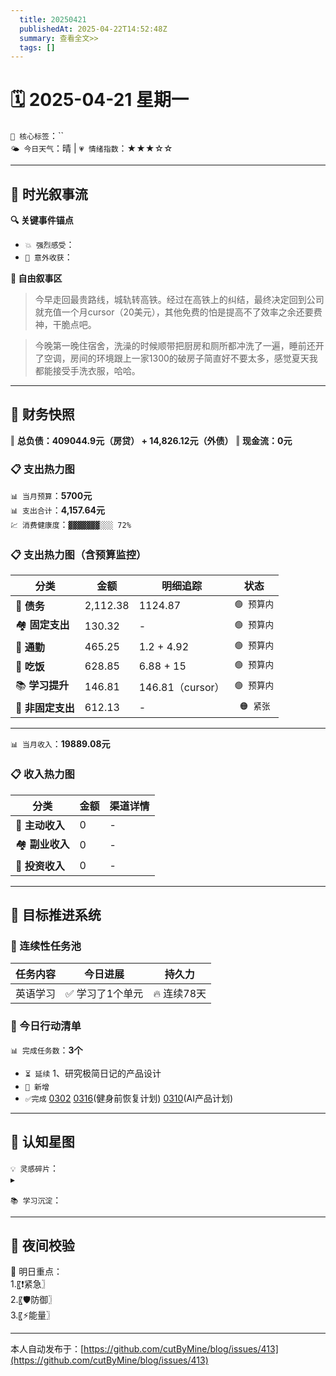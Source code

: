 ```yaml
---
  title: 20250421
  publishedAt: 2025-04-22T14:52:48Z
  summary: 查看全文>>
  tags: []
---
```


# 🗓️ 2025-04-21 星期一
`🔑 核心标签`：``  
`🌤️ 今日天气`：晴 | `💗 情绪指数`：★★★☆☆  

---


## 🌊 **时光叙事流**
**🔍 关键事件锚点**  
- `💥 强烈感受`：            
- `🎉 意外收获`：      

**📖 自由叙事区**  
> 今早走回最贵路线，城轨转高铁。经过在高铁上的纠结，最终决定回到公司就充值一个月cursor（20美元），其他免费的怕是提高不了效率之余还要费神，干脆点吧。

> 今晚第一晚住宿舍，洗澡的时候顺带把厨房和厕所都冲洗了一遍，睡前还开了空调，房间的环境跟上一家1300的破房子简直好不要太多，感觉夏天我都能接受手洗衣服，哈哈。

---

## 💸 **财务快照**
‖ **总负债：409044.9元（房贷） + 14,826.12元（外债）**
‖ **现金流：0元**

### 📋 支出热力图

`📊 当月预算`：**5700元**  
`📊 支出合计`：**4,157.64元**  
`💹 消费健康度`：`▓▓▓▓▓▓▓░░░ 72%`  
### 📋 支出热力图（含预算监控）
| 分类         | 金额    | 明细追踪                  | 状态           |
|--------------|---------|---------------------------|----------------|
| 🏦 **债务**    | 2,112.38   | 1124.87    | `🟢 预算内`   |
| 🏘️ **固定支出** | 130.32     |  -  | `🟢 预算内`     |
| 🚌 **通勤**     | 465.25     | 1.2 + 4.92      | `🟢 预算内`     |
| 🍜 **吃饭**     |  628.85   | 6.88 + 15  | `🟢 预算内`   |
| 📚 **学习提升** | 146.81      | 146.81（cursor）       | `🟢 预算内`     |
| 🎲 **非固定支出** | 612.13     | -   | ` 🟠 紧张`  |
---

`📊 当月收入`：**19889.08元**  

### 📋 收入热力图
| 分类         | 金额    | 渠道详情             |
|--------------|---------|-------------------------|
| 🏦 **主动收入**  | 0                | -        |
| 🏘️ **副业收入**  | 0                | -        |
| 🚌 **投资收入**  | 0                | -        |



---

## 🎯 **目标推进系统**

### 🔄 连续性任务池
| 任务内容                | 今日进展          | 持久力     |
|-------------------------|-------------------|------------|
| 英语学习         | ✅ 学习了1个单元 | 🔥 连续78天  |



### 📌 今日行动清单

`📊 完成任务数`：**3个**  
- `⏳ 延续` 1、研究极简日记的产品设计             
- `🚩 新增`   
- `✅完成` [0302](note://WEB9685e40ae7a6464db1196641a1ffd0ee)   [0316](note://WEBc1fcc89ec3e741538b703e8017b38c9f)(健身前恢复计划)  [0310](note://WEBfc89f9187c014fbe9fab88e2d09b4bde)(AI产品计划)


---

## 🌌 **认知星图**
`💡 灵感碎片`：  
▸ 


`📚 学习沉淀`：  
>    

---

## 🌃 夜间校验

🚀 明日重点：  
1.〖❗紧急〗  
2.〖🛡️防御〗  
3.〖⚡能量〗

---
本人自动发布于：[https://github.com/cutByMine/blog/issues/413](https://github.com/cutByMine/blog/issues/413)
